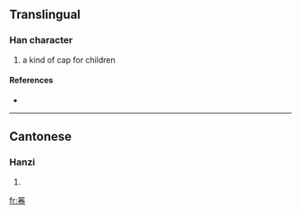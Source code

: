 ==Translingual==

===Han character===
{{Han char|rn=13|rad=冂|as=10|sn=12|four=|canj=日火手山 (AFQU)}}

# a kind of cap for children

====References====
* {{Han ref|kx=0129.350|hdz=21519.060|uh=34BD|ud=13501}}

----

==Cantonese==

===Hanzi===
{{yue-hanzi|jyut=|y=hyun1}}

# {{defn|Cantonese|sort=冂10}}

[[fr:㒽]]